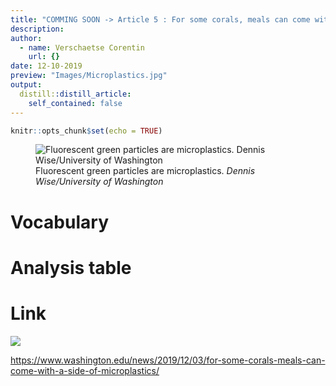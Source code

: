```yaml
---
title: "COMMING SOON -> Article 5 : For some corals, meals can come with a side of microplastics "
description: 
author:
  - name: Verschaetse Corentin
    url: {}
date: 12-10-2019
preview: "Images/Microplastics.jpg"
output:
  distill::distill_article:
    self_contained: false
---
```


```r
knitr::opts_chunk$set(echo = TRUE)
```

![Fluorescent green particles are microplastics. *Dennis Wise/University of Washington*](Images/Microplastics.jpg)

# Vocabulary

# Analysis table

# Link

![](Images/University_of_Washington.png)

<https://www.washington.edu/news/2019/12/03/for-some-corals-meals-can-come-with-a-side-of-microplastics/>
